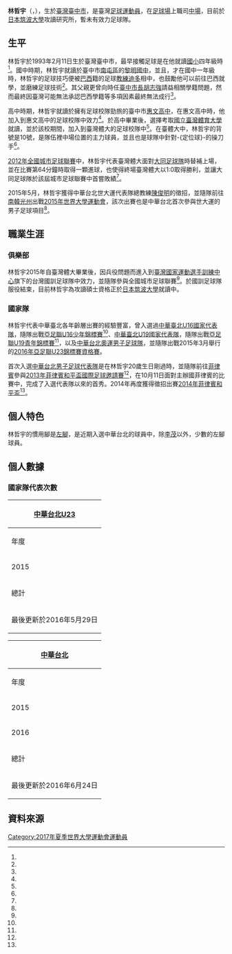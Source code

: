 {{noteta|G1=足球}}
{{Football player infobox
| playername= 林哲宇<br>Lin Che-Yu
| image = Lin Che-Yu.jpg
| fullname = 林哲宇
| nickname = 
| height = {{height|m=1.71}}
| dateofbirth = {{birth date and age|1993|2|11}}
| cityofbirth = [[臺中市|臺中市]]
| countryofbirth = {{ROC}}（臺灣）
| currentclub = 
| clubnumber = 
| position = 
| youthyears = 
| youthclubs = 
| years1 = 2011 - 2015 
| clubs1 = [[國立臺灣體育運動大學|臺體大]]<ref name="足巢"/>
| caps1 = 
| goals1 = 
| years2 =  2015 - 
| clubs2 = [[台灣國訓足球隊|國訓]]<ref name="足巢"/>
| caps2 = 
| goals2 = 
| nationalyears1 = 
| nationalteam1 =  [[中華台北U16足球代表隊|中華臺北U16]]
| nationalcaps1 = 
| nationalgoals1 = 
| nationalyears2 = 
| nationalteam2 =  [[中華台北U19足球代表隊|中華臺北U19]]
| nationalcaps2 = 
| nationalgoals2 = 
| nationalyears3 = 2014
| nationalteam3 =  [[中華台北奧運男子足球隊|中華臺北U23]]
| nationalcaps3 = 2
| nationalgoals3 = 0
| nationalyears4 = 2013 - 
| nationalteam4 =  [[中華台北男子足球代表隊|中華臺北]]
| nationalcaps4 = 2
| nationalgoals4 = 0
| pcupdate =2016年5月31日
| ntupdate = 2016年6月24日
}}

'''林哲宇'''（{{lang-en|'''Lin Che-Yu'''}}，{{bd|1993年|2月11日|CatIdx=林}}），生於[[臺灣|臺灣]][[臺中市|臺中市]]，是臺灣[[足球運動員|足球運動員]]，在[[足球場|足球場]]上職司[[中場|中場]]，目前於[[日本|日本]][[筑波大學|筑波大學]]攻讀研究所，暫未有效力足球隊。

== 生平 ==
林哲宇於1993年2月11日生於臺灣臺中市，最早接觸足球是在他就讀[[國小|國小]]四年級時<ref name="黎明國中"/>。國中時期，林哲宇就讀於臺中市[[南屯區|南屯區]]的[[臺中市立黎明中學|黎明國中]]，並且，才在國中一年級時，林哲宇的足球技巧便被[[巴西|巴西]]籍的足球[[教練|教練]][[迪多|迪多]]相中，也鼓勵他可以前往巴西就學，並磨練足球技術<ref name="黎明國中"/>。其父親更曾向時任[[臺中市長|臺中市長]][[胡志強_(1948年)|胡志強]]請益相關學籍問題，然而最終因臺灣可能無法承認巴西學籍等多項因素最終無法成行<ref name="黎明國中"/>。

高中時期，林哲宇就讀於擁有足球校隊勁旅的臺中市[[惠文高中|惠文高中]]，在惠文高中時，他加入到惠文高中的足球校隊中效力<ref name="中華台北U19"/>。於高中畢業後，選擇考取[[國立臺灣體育大學|國立臺灣體育大學]]就讀，並於該校期間，加入到臺灣體大的足球校隊中<ref name="臺灣體大足球校隊"/>。在臺體大中，林哲宇的背號是10號，是隊伍裡中場位置的主力球員，並且也是球隊中針對-{定位球}-的操刀手<ref name="臺灣體大足球校隊"/>。

[[2012年全國城市足球聯賽|2012年全國城市足球聯賽]]中，林哲宇代表臺灣體大面對[[大同足球隊|大同足球隊]]時替補上場，並在比賽第64分鐘時取得一顆進球，也使得終場臺灣體大以1:0取得勝利，並讓大同足球隊於該屆城市足球聯賽中首嘗敗績<ref name="2012年城市聯賽"/>。

2015年5月，林哲宇獲得中華台北世大運代表隊總教練[[陳俊明|陳俊明]]的徵招，並隨隊前往[[南韓|南韓]][[光州|光州]]出戰[[2015年世界大學運動會|2015年世界大學運動會]]，該次出賽也是中華台北首次參與世大運的男子足球項目<ref name="世大運"/>。

== 職業生涯 ==
=== 俱樂部 ===
林哲宇2015年自臺灣體大畢業後，因兵役問題而進入到[[國家運動訓練中心|臺灣國家運動選手訓練中心]]旗下的台灣國訓足球隊中效力，並隨隊參與全國城市足球聯賽<ref name="足巢"/>。於國訓足球隊服役結束，目前林哲宇為攻讀碩士資格正於[[日本|日本]][[筑波大學|筑波大學]]就讀中。

=== 國家隊 ===
林哲宇代表中華臺北各年齡層出賽的經驗豐富，曾入選過[[中華台北U16足球代表隊|中華臺北U16國家代表隊]]，隨隊出戰[[亞足聯U16少年錦標賽|亞足聯U16少年錦標賽]]<ref name="中華台北U19"/>、[[中華台北U19足球代表隊|中華臺北U19國家代表隊]]，隨隊出戰[[亞足聯U19青年錦標賽|亞足聯U19青年錦標賽]]<ref name="中華台北U19"/>，以及[[中華台北奧運男子足球隊|中華台北奧運男子足球隊]]，並隨隊出戰2015年3月舉行的[[2016年亞足聯U23錦標賽資格賽|2016年亞足聯U23錦標賽資格賽]]。

首次入選[[中華台北男子足球代表隊|中華台北男子足球代表隊]]是在林哲宇20歲生日剛過時，並隨隊前往[[菲律賓|菲律賓]]參與[[2013年菲律賓和平盃|2013年菲律賓和平盃]][[友誼賽|國際足球邀請賽]]<ref name="2013和平杯"/>，在10月11日面對主辦國菲律賓的比賽中，完成了入選代表隊以來的首秀。2014年再度獲得徵招出賽[[2014年菲律賓和平盃|2014年菲律賓和平盃]]<ref name="2014和平杯"/>。

== 個人特色 ==
林哲宇的慣用腳是[[左腳|左腳]]，是近期入選中華台北的球員中，除[[李茂|李茂]]以外，少數的左腳球員。

== 個人數據 ==
=== 國家隊代表次數 ===
{| class="wikitable" style="text-align:center"
! colspan=4 | [[中華台北奧運男子足球隊|中華台北U23]]
|-
!年度!!{{Tooltip|出賽|場上比賽球員}}!!進球!!{{Tooltip|參考|參考資料}}
|-
|2015||2||0
|rowspan="2"|<ref name="AFC亞洲足球聯盟"/>
|-
!總計||2||0
|-
!colspan="5"| 最後更新於2016年5月29日
|}

{| class="wikitable" style="text-align:center"
! colspan=4 | [[中華台北男子足球代表隊|中華台北]]
|-
!年度!!{{Tooltip|出賽|場上比賽球員}}!!進球!!{{Tooltip|參考|參考資料}}
|-
|2015||1||0
|rowspan="3"|
|-
|2016||1||0
|-
!總計||2||0
|-
!colspan="5"| 最後更新於2016年6月24日
|}

== 資料來源 ==
{{Reflist| refs=
<ref name="中華台北U19">{{cite web|language=zh-tw|url=http://www.ctfa.com.tw/hotnews/ctfa-news/523-2011-10-28-02-14-54.html|title=U19點將錄3 林哲宇　讓中華隊陣式多變而靈活|author=|publisher=中華民國足球協會|date=2011-10-28|accessdate=2016-05-31|archive-date=2016-04-02|archive-url=https://web.archive.org/web/20160402011256/http://www.ctfa.com.tw/hotnews/ctfa-news/523-2011-10-28-02-14-54.html|dead-url=no}}</ref>

<ref name="黎明國中">{{cite web|language=zh-tw|url=http://www.merit-times.com.tw/NewsPage.aspx?Unid=85678|title=《校園風雲榜》黎明足球踢出亞軍 球員相約考體育班|author=|publisher=人間福報|date=2008-06-02|accessdate=2016-05-31|archive-date=2017-03-05|archive-url=https://web.archive.org/web/20170305002202/http://www.merit-times.com.tw/NewsPage.aspx?Unid=85678|dead-url=no}}</ref>

<ref name="2013和平杯">{{cite web|language=zh-tw|url=http://www.ctfa.com.tw/representative/national-team/1789-2013-10-05-03-39-46.html|title=2013中華成人男子代表隊(菲律賓和平盃)|author=|publisher=中華民國足球協會|date=2013-10-05|accessdate=2016-05-31|archive-url=https://web.archive.org/web/20160429215916/http://www.ctfa.com.tw/representative/national-team/1789-2013-10-05-03-39-46.html|archive-date=2016-04-29|dead-url=yes}}</ref>

<ref name="2014和平杯">{{cite web|language=zh-tw|url=http://www.ettoday.net/news/20140807/387333.htm?feature=etrecommend&tab_id=444|title=和平盃／台灣再度參賽　年輕球員希望能練經驗值|author=|publisher=東森新聞雲|date=2014-08-07|accessdate=2016-05-31|archive-date=2017-03-05|archive-url=https://web.archive.org/web/20170305003432/http://www.ettoday.net/news/20140807/387333.htm?feature=etrecommend&tab_id=444|dead-url=no}}</ref>

<ref name="2012年城市聯賽">{{cite web|language=zh-tw|url=http://www.ctfa.com.tw/hotnews/1046-2012.html|title=2012城市聯賽》林哲宇補進　台體讓大同吞下首敗|author=|publisher=中華民國足球協會|date=2012-07-22|accessdate=2016-05-31|deadurl=yes|archiveurl=https://web.archive.org/web/20160701131845/http://www.ctfa.com.tw/hotnews/1046-2012.html|archivedate=2016-07-01}}</ref>

<ref name="2012年城市聯賽">{{cite web|language=zh-tw|url=http://www.ctfa.com.tw/hotnews/1046-2012.html|title=2012城市聯賽》林哲宇補進　台體讓大同吞下首敗|author=|publisher=中華民國足球協會|date=2012-07-22|accessdate=2016-05-31|deadurl=yes|archiveurl=https://web.archive.org/web/20160701131845/http://www.ctfa.com.tw/hotnews/1046-2012.html|archivedate=2016-07-01}}</ref>

<ref name="臺灣體大足球校隊">{{cite web|language=zh-tw|url=http://unit.ntupes.edu.tw/club/msoccer/player.html|title=球員介紹|author=|publisher=國立臺灣體育大學足球校隊官網|date=|accessdate=2016-05-31|archive-url=https://web.archive.org/web/20160304092928/http://unit.ntupes.edu.tw/club/msoccer/player.html|archive-date=2016-03-04|dead-url=yes}}</ref>

<ref name="足巢">{{cite web|language=zh-tw|url=http://footballhometw.weebly.com/265192174623431.html|title=林哲宇|author=|publisher=足巢|date=|accessdate=2016-05-31|archive-date=2017-03-05|archive-url=https://web.archive.org/web/20170305004803/http://footballhometw.weebly.com/265192174623431.html|dead-url=no}}</ref>

<ref name="AFC亞洲足球聯盟">{{cite web|language=zh-tw|url=http://www.the-afc.com/afcasfeeds?fixtureid=8832&stageid=348&tMode=H&view=ajax&show=matchsummary|title=AFC U-23 CHAMPIONSHIP 2016|author=|publisher=AFC亞洲足球聯盟|date=|accessdate=2016-05-31|archive-date=2015-10-06|archive-url=https://web.archive.org/web/20151006100202/http://www.the-afc.com/afcasfeeds?fixtureid=8832&stageid=348&tMode=H&view=ajax&show=matchsummary|dead-url=no}}</ref>

<ref name="世大運">{{cite web|language=zh-tw|url=http://www.ssu.org.tw/news/news_content.php?nid=6202|title=[男足] 我國參與世大運史上 男足首度參賽|author=陳士勳|publisher=SSU大專學生運動網|date=2015-06-18|accessdate=2016-05-31|archive-url=https://web.archive.org/web/20160610175031/http://www.ssu.org.tw/news/news_content.php?nid=6202|archive-date=2016-06-10|dead-url=yes}}</ref>
}}

{{2013年菲律賓和平盃中華台北男子足球代表隊}}
{{2018年世界盃資格賽亞洲區第一輪中華台北參賽名單}}
{{2018年世界盃資格賽亞洲區第二輪中華台北參賽名單 (客場對泰國、主場對伊拉克)}}
{{2018年世界盃資格賽亞洲區第二輪中華台北參賽名單 (客場對越南)}}
{{2017年第二十九屆台灣台北世大運中華男子足球代表隊}}

[[Category:2017年夏季世界大學運動會運動員|Category:2017年夏季世界大學運動會運動員]]